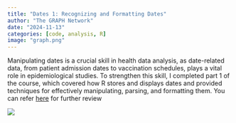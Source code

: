 ```yaml
---
title: "Dates 1: Recognizing and Formatting Dates"
author: "The GRAPH Network"
date: "2024-11-13"
categories: [code, analysis, R]
image: "graph.png"
---
```


Manipulating dates is a crucial skill in health data analysis, as date-related data, from patient admission dates to vaccination schedules, plays a vital role in epidemiological studies. To strengthen this skill, I completed part 1 of the course, which covered how R stores and displays dates and provided techniques for effectively manipulating, parsing, and formatting them. You can refer [here](https://lawaloa.github.io/date_1/){target="_blank"} for further review

![](graph.png)

